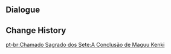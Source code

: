 {{Genius Invokation TCG Stage
| title = Maguu Kenki's Denouement
| type = Serious Showdown
| group = Tavern Challenge
| requirement = 7
| character = Sneku
| introduction = "Meow?" "Since then, the Kenki has been sitting by the cliffside... Whoever accidentally passes by might be targeted and attacked..."<br>{{Color|bp|Special Rule: "Maguu Kenki" is immune to Frozen, Stun, and Petrification, and starts with the Talent Card "Transcendent Automaton" equipped.}}
| objective_1 = Achieve victory
| reward_1 = Lucky Coin*1000
| lineup = Nobushi: Hitsukeban;Maguu Kenki#28;Nobushi: Hitsukeban
}}

==Dialogue==
{{Transclude|Genius Invokation TCG/Stage/Sneku|Maguu Kenki's Denouement}}

==Change History==
{{Change History|3.3}}

[[pt-br:Chamado Sagrado dos Sete:A Conclusão de Maguu Kenki]]